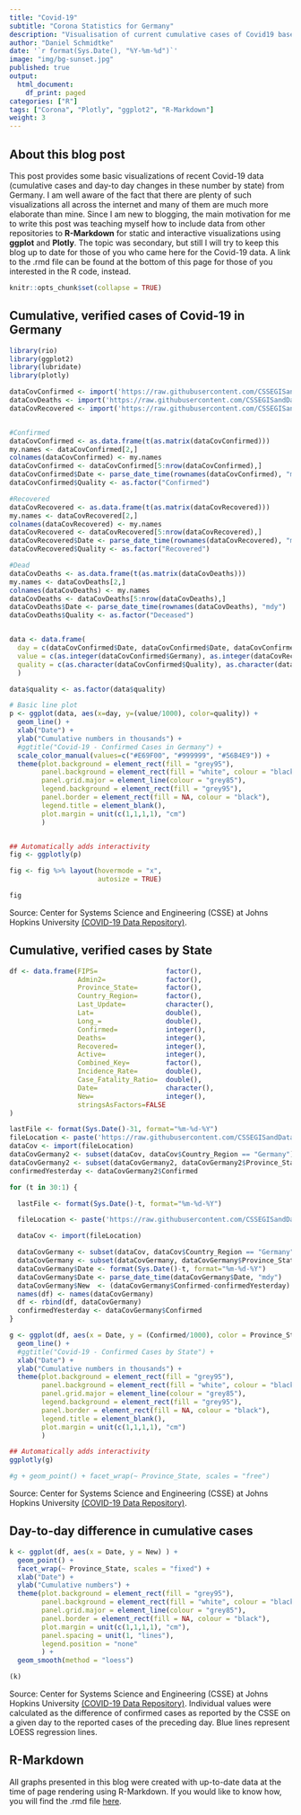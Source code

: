 ---
title: "Covid-19"
subtitle: "Corona Statistics for Germany"
description: "Visualisation of current cumulative cases of Covid19 based on the data repository of the Center for Systems Science and Engineering (CSSE) at Johns Hopkins University."
author: "Daniel Schmidtke"
date: '`r format(Sys.Date(), "%Y-%m-%d")`'
image: "img/bg-sunset.jpg"
published: true
output:
  html_document:
    df_print: paged
categories: ["R"]
tags: ["Corona", "Plotly", "ggplot2", "R-Markdown"]
weight: 3 
---

## About this blog post

This post provides some basic visualizations of recent Covid-19 data (cumulative cases and day-to day changes in these number by state) from Germany. I am well aware of the fact that there are plenty of such visualizations all across the internet and many of them are much more elaborate than mine. Since I am new to blogging, the main motivation for me to write this post was teaching myself how to include data from other repositories to **R-Markdown** for static and interactive visualizations using **ggplot** and **Plotly**. The topic was secondary, but still I will try to keep this blog up to date for those of you who came here for the Covid-19 data. A link to the .rmd file can be found at the bottom of this page for those of you interested in the R code, instead.


```{r setup, include=FALSE}
knitr::opts_chunk$set(collapse = TRUE)
```

## Cumulative, verified cases of Covid-19 in Germany 

```{r libaries, include=FALSE}

library(rio)
library(ggplot2)
library(lubridate)
library(plotly)

```

```{r, echo=FALSE} 
dataCovConfirmed <- import('https://raw.githubusercontent.com/CSSEGISandData/COVID-19/master/csse_covid_19_data/csse_covid_19_time_series/time_series_covid19_confirmed_global.csv')
dataCovDeaths <- import('https://raw.githubusercontent.com/CSSEGISandData/COVID-19/master/csse_covid_19_data/csse_covid_19_time_series/time_series_covid19_deaths_global.csv')
dataCovRecovered <- import('https://raw.githubusercontent.com/CSSEGISandData/COVID-19/master/csse_covid_19_data/csse_covid_19_time_series/time_series_covid19_recovered_global.csv')


#Confirmed
dataCovConfirmed <- as.data.frame(t(as.matrix(dataCovConfirmed)))
my.names <- dataCovConfirmed[2,]
colnames(dataCovConfirmed) <- my.names
dataCovConfirmed <- dataCovConfirmed[5:nrow(dataCovConfirmed),]
dataCovConfirmed$Date <- parse_date_time(rownames(dataCovConfirmed), "mdy")
dataCovConfirmed$Quality <- as.factor("Confirmed")

#Recovered
dataCovRecovered <- as.data.frame(t(as.matrix(dataCovRecovered)))
my.names <- dataCovRecovered[2,]
colnames(dataCovRecovered) <- my.names
dataCovRecovered <- dataCovRecovered[5:nrow(dataCovRecovered),]
dataCovRecovered$Date <- parse_date_time(rownames(dataCovRecovered), "mdy")
dataCovRecovered$Quality <- as.factor("Recovered")

#Dead
dataCovDeaths <- as.data.frame(t(as.matrix(dataCovDeaths)))
my.names <- dataCovDeaths[2,]
colnames(dataCovDeaths) <- my.names
dataCovDeaths <- dataCovDeaths[5:nrow(dataCovDeaths),]
dataCovDeaths$Date <- parse_date_time(rownames(dataCovDeaths), "mdy")
dataCovDeaths$Quality <- as.factor("Deceased")


data <- data.frame(
  day = c(dataCovConfirmed$Date, dataCovConfirmed$Date, dataCovConfirmed$Date),
  value = c(as.integer(dataCovConfirmed$Germany), as.integer(dataCovRecovered$Germany), as.integer(dataCovDeaths$Germany)),
  quality = c(as.character(dataCovConfirmed$Quality), as.character(dataCovRecovered$Quality), as.character(dataCovDeaths$Quality))
  )

data$quality <- as.factor(data$quality)

# Basic line plot
p <- ggplot(data, aes(x=day, y=(value/1000), color=quality)) +
  geom_line() + 
  xlab("Date") + 
  ylab("Cumulative numbers in thousands") +
  #ggtitle("Covid-19 - Confirmed Cases in Germany") +
  scale_color_manual(values=c("#E69F00", "#999999", "#56B4E9")) +
  theme(plot.background = element_rect(fill = "grey95"),
        panel.background = element_rect(fill = "white", colour = "black"),
        panel.grid.major = element_line(colour = "grey85"),
        legend.background = element_rect(fill = "grey95"),
        panel.border = element_rect(fill = NA, colour = "black"),
        legend.title = element_blank(),
        plot.margin = unit(c(1,1,1,1), "cm")
        )


## Automatically adds interactivity
fig <- ggplotly(p)

fig <- fig %>% layout(hovermode = "x", 
                      autosize = TRUE)

fig 

```

Source: Center for Systems Science and Engineering (CSSE) at Johns Hopkins University [(COVID-19 Data Repository)](https://github.com/CSSEGISandData/COVID-19).


##  Cumulative, verified cases by State 

```{r, echo=FALSE}

df <- data.frame(FIPS=                 factor(),
                 Admin2=               factor(),
                 Province_State=       factor(),
                 Country_Region=       factor(), 
                 Last_Update=          character(),
                 Lat=                  double(),
                 Long_=                double(),
                 Confirmed=            integer(),
                 Deaths=               integer(),
                 Recovered=            integer(),
                 Active=               integer(),
                 Combined_Key=         factor(),
                 Incidence_Rate=       double(),
                 Case_Fatality_Ratio=  double(),
                 Date=                 character(),
                 New=                  integer(),
                 stringsAsFactors=FALSE
)

lastFile <- format(Sys.Date()-31, format="%m-%d-%Y")
fileLocation <- paste('https://raw.githubusercontent.com/CSSEGISandData/COVID-19/master/csse_covid_19_data/csse_covid_19_daily_reports/',lastFile,'.csv', sep = "")
dataCov <- import(fileLocation)
dataCovGermany2 <- subset(dataCov, dataCov$Country_Region == "Germany")
dataCovGermany2 <- subset(dataCovGermany2, dataCovGermany2$Province_State != "Unknown")
confirmedYesterday <- dataCovGermany2$Confirmed

for (t in 30:1) {

  lastFile <- format(Sys.Date()-t, format="%m-%d-%Y")

  fileLocation <- paste('https://raw.githubusercontent.com/CSSEGISandData/COVID-19/master/csse_covid_19_data/csse_covid_19_daily_reports/',lastFile,'.csv', sep = "")

  dataCov <- import(fileLocation)

  dataCovGermany <- subset(dataCov, dataCov$Country_Region == "Germany")
  dataCovGermany <- subset(dataCovGermany, dataCovGermany$Province_State != "Unknown")
  dataCovGermany$Date <- format(Sys.Date()-t, format="%m-%d-%Y")
  dataCovGermany$Date <- parse_date_time(dataCovGermany$Date, "mdy")
  dataCovGermany$New  <- (dataCovGermany$Confirmed-confirmedYesterday)
  names(df) <- names(dataCovGermany)
  df <- rbind(df, dataCovGermany) 
  confirmedYesterday <- dataCovGermany$Confirmed
}

g <- ggplot(df, aes(x = Date, y = (Confirmed/1000), color = Province_State)) + 
  geom_line() +
  #ggtitle("Covid-19 - Confirmed Cases by State") +
  xlab("Date") + 
  ylab("Cumulative numbers in thousands") +
  theme(plot.background = element_rect(fill = "grey95"),
        panel.background = element_rect(fill = "white", colour = "black"),
        panel.grid.major = element_line(colour = "grey85"),
        legend.background = element_rect(fill = "grey95"),
        panel.border = element_rect(fill = NA, colour = "black"),
        legend.title = element_blank(),
        plot.margin = unit(c(1,1,1,1), "cm")
        ) 

## Automatically adds interactivity
ggplotly(g)

#g + geom_point() + facet_wrap(~ Province_State, scales = "free")
```

Source: Center for Systems Science and Engineering (CSSE) at Johns Hopkins University [(COVID-19 Data Repository)](https://github.com/CSSEGISandData/COVID-19).

## Day-to-day difference in cumulative cases

```{r, echo=FALSE, message=FALSE, fig.width=10,fig.height=10}

k <- ggplot(df, aes(x = Date, y = New) ) + 
  geom_point() +
  facet_wrap(~ Province_State, scales = "fixed") +
  xlab("Date") + 
  ylab("Cumulative numbers") +
  theme(plot.background = element_rect(fill = "grey95"),
        panel.background = element_rect(fill = "white", colour = "black"),
        panel.grid.major = element_line(colour = "grey85"),
        panel.border = element_rect(fill = NA, colour = "black"),
        plot.margin = unit(c(1,1,1,1), "cm"),
        panel.spacing = unit(1, "lines"),
        legend.position = "none"
        ) +
  geom_smooth(method = "loess")

(k)

```
Source: Center for Systems Science and Engineering (CSSE) at Johns Hopkins University [(COVID-19 Data Repository)](https://github.com/CSSEGISandData/COVID-19). Individual values were calculated as the difference of confirmed cases as reported by the CSSE on a given day to the reported cases of the preceding day. Blue lines represent LOESS regression lines.

## R-Markdown

All graphs presented in this blog were created with up-to-date data at the time of page rendering using R-Markdown. If you would like to know how, you will find the .rmd file [here](https://github.com/DaSchmidtke/CovidGermany/). 
